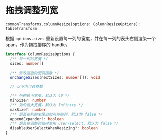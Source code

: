 
<Meta title="表格功能拓展 / 常用功能 / 拖拽调整列宽" />

# 拖拽调整列宽

`commonTransforms.columnResize(options: ColumnResizeOptions): TableTransform`

根据 `options.sizes` 重新设置每一列的宽度，并在每一列的表头右侧渲染一个 span，作为拖拽排序的 handle。

```typescript
interface ColumnResizeOptions {
  /** 每一列的宽度 */
  sizes: number[]

  /** 修改宽度的回调函数 */
  onChangeSizes(nextSizes: number[]): void

  // 以下为可选参数

  /** 列的最小宽度，默认为 40 */
  minSize?: number
  /** 列的最大宽度，默认为 Infinity */
  maxSize?: number
  /** 是否在列的末尾追加可伸缩列，默认为 false */
  appendExpander?: boolean
  /** 是否在调整列宽时禁用 user-select，默认为 false */
  disableUserSelectWhenResizing?: boolean
}
```

<Preview>
  <Story id="表格功能拓展-功能拓展示例--拖拽调整列宽" />
</Preview>
